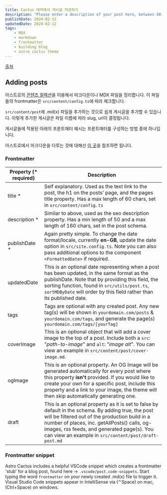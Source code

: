 ```yaml
---
title: Cactus 테마에서 게시글 작성하기
description: "Please enter a description of your post here, between 50-160 chars!          "
publishDate: 2024-02-12
updatedDate: 2024-02-12
tags:
    - MDX
    - markdown
    - frontmatter
    - building blog
    - astro cactus theme
---
```


[출처](https://github.com/chrismwilliams/astro-theme-cactus/blob/e42b55f5976c5bb431acc1ba8331883a64f3b840/README.md#adding-posts)

## Adding posts

아스트로의 [콘텐츠 컬렉션](https://docs.astro.build/ko/guides/content-collections/)을 이용해서 마크다운이나 MDX 파일을 정리합니다.
이 파일들의 frontmatter은 `src/content/config.ts`에 따라 체크합니다.

`src/content/post`에 .md(x) 파일을 추가하는 것으로 쉽게 게시글을 추가할 수 있습니다.
이렇게 추가한 게시글은 파일 이름에 따라 slug, url이 결정됩니다.

게시글들에 적용된 아래의 프론트매터 예시는 프론트매터를 구성하는 방법 중에 하나입니다.

아스트로에서 마크다운을 다루는 것에 대해선 [이 곳](https://docs.astro.build/ko/guides/markdown-content/)을 참조하면 됩니다.

### Frontmatter

| Property (\* required) | Description                                                                                                                                                                                                                                                                                                  |
| ---------------------- | ------------------------------------------------------------------------------------------------------------------------------------------------------------------------------------------------------------------------------------------------------------------------------------------------------------ |
| title \*               | Self explanatory. Used as the text link to the post, the h1 on the posts' page, and the pages title property. Has a max length of 60 chars, set in `src/content/config.ts`                                                                                                                                   |
| description \*         | Similar to above, used as the seo description property. Has a min length of 50 and a max length of 160 chars, set in the post schema.                                                                                                                                                                        |
| publishDate \*         | Again pretty simple. To change the date format/locale, currently **en-GB**, update the date option in `src/site.config.ts`. Note you can also pass additional options to the component `<FormattedDate>` if required.                                                                                        |
| updatedDate            | This is an optional date representing when a post has been updated, in the same format as the publishDate. Note that by providing this field, the sorting function, found in `src/utils/post.ts`, `sortMDByDate` will order by this field rather than its published date.                                    |
| tags                   | Tags are optional with any created post. Any new tag(s) will be shown in `yourdomain.com/posts` & `yourdomain.com/tags`, and generate the page(s) `yourdomain.com/tags/[yourTag]`                                                                                                                            |
| coverImage             | This is an optional object that will add a cover image to the top of a post. Include both a `src`: "_path-to-image_" and `alt`: "_image alt_". You can view an example in `src/content/post/cover-image.md`.                                                                                                 |
| ogImage                | This is an optional property. An OG Image will be generated automatically for every post where this property **isn't** provided. If you would like to create your own for a specific post, include this property and a link to your image, the theme will then skip automatically generating one.            |
| draft                  | This is an optional property as it is set to false by default in the schema. By adding true, the post will be filtered out of the production build in a number of places, inc. getAllPosts() calls, og-images, rss feeds, and generated page(s). You can view an example in `src/content/post/draft-post.md` |

### Frontmatter snippet

Astro Cactus includes a helpful VSCode snippet which creates a frontmatter 'stub' for a blog post, found here -> `.vscode/post.code-snippets`.
Start typing the word `frontmatter` on your newly created .md(x) file to trigger it. Visual Studio Code snippets appear in IntelliSense via (⌃Space) on mac, (Ctrl+Space) on windows.
